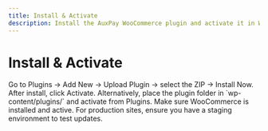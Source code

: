 ```yaml
---
title: Install & Activate
description: Install the AuxPay WooCommerce plugin and activate it in WordPress.
---
```


# Install & Activate

<Steps>
<Step title="Upload the plugin">
Go to Plugins → Add New → Upload Plugin → select the ZIP → Install Now.
</Step>
<Step title="Activate">
After install, click Activate. Alternatively, place the plugin folder in `wp-content/plugins/` and activate from Plugins.
</Step>
<Step title="Verify WooCommerce">
Make sure WooCommerce is installed and active.
</Step>
</Steps>

<Callout>
For production sites, ensure you have a staging environment to test updates.
</Callout>
